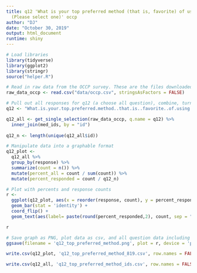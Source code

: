 ```yaml
---
title: q12 'What is your top preferred method (that is, favorite) of using cannabis?
  (Please select one)' occp
author: "DJ"
date: "October 30, 2019"
output: html_document
runtime: shiny
---
```



```r
# Load libraries
library(tidyverse)
library(ggplot2)
library(stringr)
source("helper.R")
```

```r
# Read in raw data from the OCCP survey. These are the files downloaded from survey monkey saved as a .csv
raw_data_occp <- read.csv("data/occp.csv", stringsAsFactors = FALSE)
```

```r
# Pull out all responses for q12 (a choose all question), combine, turn into a tidy data format for further processing then determine 'question n'
q12 <- "What.is.your.top.preferred.method..that.is..favorite..of.using.cannabis...Please.select.one."

q12_all <- get_single_selection(raw_data_occp, q.name = q12) %>%
  inner_join(med_ids, by = "id")
  
q12_n <- length(unique(q12_all$id))
```

```r
# Manipulate data into a graphable format
q12_plot <-
  q12_all %>%
  group_by(response) %>%
  summarize(count = n()) %>%
  mutate(percent_all = count / sum(count)) %>%
  mutate(percent_responded = count / q12_n)
```

```r
# Plot with percents and response counts
r <- 
  ggplot(q12_plot, aes(x = reorder(response, count), y = percent_responded)) +
  geom_bar(stat = 'identity') +
  coord_flip() +
  geom_text(aes(label= paste(round(percent_responded,2), count, sep = "***")))

r
```

```r
# Save graph as PNG, plot data as csv, and all question data including response IDs as csv (save question n and N at end of plot file as "_x.x")
ggsave(filename = 'q12_top_preferred_method.png', plot = r, device = 'png')

write.csv(q12_plot, 'q12_top_preferred_method_819.csv', row.names = FALSE)

write.csv(q12_all, 'q12_top_preferred_method_ids.csv', row.names = FALSE)
```
